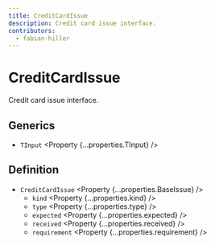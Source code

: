 ```yaml
---
title: CreditCardIssue
description: Credit card issue interface.
contributors:
  - fabian-hiller
---
```



# CreditCardIssue

Credit card issue interface.

## Generics

- `TInput` <Property {...properties.TInput} />

## Definition

- `CreditCardIssue` <Property {...properties.BaseIssue} />
  - `kind` <Property {...properties.kind} />
  - `type` <Property {...properties.type} />
  - `expected` <Property {...properties.expected} />
  - `received` <Property {...properties.received} />
  - `requirement` <Property {...properties.requirement} />
